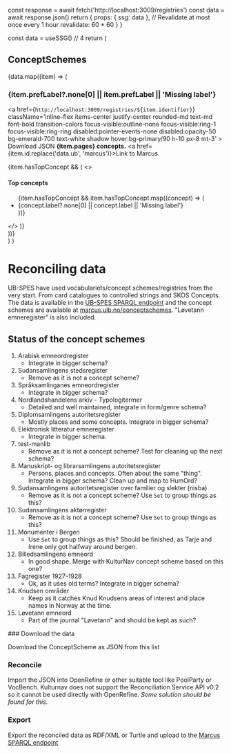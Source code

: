 
  const response = await fetch('http://localhost:3009/registries')
  const data = await response.json()
  return {
    props: {
      ssg: data
    },
    // Revalidate at most once every 1 hour
    revalidate: 60 * 60
  }
}
 
  const data = useSSG() // 4
  return (
    <div>
      <h2>ConceptSchemes</h2>
      {data.map((item) => (
        <div key={item.id}>
          <h3>{item.prefLabel?.none[0] || item.prefLabel || 'Missing label'}</h3>
          <p className="flex gap-5 items-baseline">
          <a 
            href={`http://localhost:3009/registries/${item.identifier}`} 
            className='inline-flex items-center justify-center rounded-md text-md font-bold transition-colors focus-visible:outline-none focus-visible:ring-1 focus-visible:ring-ring disabled:pointer-events-none disabled:opacity-50 bg-emerald-700 text-white shadow hover:bg-primary/90 h-10 px-8 mt-3'
          >
          Download JSON
          </a> 
            <strong>{item.pages} concepts.</strong> 
            <a href={item.id.replace('data.ub', 'marcus')}>Link to Marcus.</a>
          </p>
          {item.hasTopConcept && (
            <>
            <h4>Top concepts</h4>
            <ul>
              {item.hasTopConcept && item.hasTopConcept.map((concept) => (
                <li key={concept.id}>{concept.label?.none[0] || concept.label || 'Missing label'}</li>
              ))} 
            </ul> 
            </>
           )}
        </div>
      ))}
    </div>
  )
}

# Reconciling data

UB-SPES have used vocabulariets/concept schemes/registries from the very start. From card catalogues to controlled strings and SKOS Concepts. The data is available in the [UB-SPES SPARQL endpoint](https://sparql.ub.uib.no/sparql) and the concept schemes are available at [marcus.uib.no/conceptschemes](https://marcus.uib.no/conceptschemes). "Løvetann emneregister" is also included.

## Status of the concept schemes
 
1. Arabisk emneordregister
    * Integrate in bigger schema?
1. Sudansamlingens stedsregister
    * Remove as it is not a concept scheme?
1. Språksamlinganes emneordregister
    * Integrate in bigger schema?
1. Nordlandshandelens arkiv - Typologitermer
    * Detailed and well maintained, integrate in form/genre schema?
1. Diplomsamlingens autoritetsregister
    * Mostly places and some concepts. Integrate in bigger schema?
1. Elektronisk litteratur emneregister
    * Integrate in bigger schema.
1. test-manlib
    * Remove as it is not a concept scheme? Test for cleaning up the next schema?
1. Manuskript- og librarsamlingens autoritetsregister
    * Persons, places and concepts. Often about the same "thing". Integrate in bigger schema? Clean up and map to HumOrd?
1. Sudansamlingens autoritetsregister over familier og slekter (nisba)
    * Remove as it is not a concept scheme? Use `Set` to group things as this?
1. Sudansamlingens aktørregister
    * Remove as it is not a concept scheme? Use `Set` to group things as this?
1. Monumenter i Bergen
    * Use `Set` to group things as this? Should be finished, as Tarje and Irene only got halfway around bergen.
1. Billedsamlingens emneord
    * In good shape. Merge with KulturNav concept scheme based on this one?
1. Fagregister 1927-1928
    * Ok, as it uses old terms? Integrate in bigger schema?
1. Knudsen områder
    * Keep as it catches Knud Knudsens areas of interest and place names in Norway at the time.
1. Løvetann emneord
    * Part of the journal "Løvetann" and should be kept as such? 



<Steps>
### Download the data
 
Download the ConceptScheme as JSON from this list
 
### Reconcile
 
Import the JSON into OpenRefine or other suitable tool like PoolParty or VocBench. Kulturnav does not support the Reconciliation Service API v0.2 so it cannot be used directly with OpenRefine. _Some solution should be found for this._

### Export

Export the reconciled data as RDF/XML or Turtle and upload to the [Marcus SPARQL endpoint](https://sparql.ub.uib.no/sparql)

</Steps>

 
<NextraRegistries />